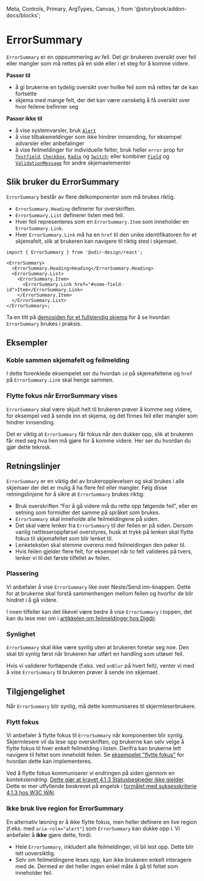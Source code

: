   Meta,
  Controls,
  Primary,
  ArgTypes,
  Canvas,
} from '@storybook/addon-docs/blocks';


<Meta of={ErrorSummaryStories} />

# ErrorSummary

`ErrorSummary` er en oppsummering av feil. Det gir brukeren oversikt over feil eller
mangler som må rettes på en side eller i et steg for å komme videre.

**Passer til**

- å gi brukerne en tydelig oversikt over hvilke feil som må rettes før de kan fortsette
- skjema med mange felt, der det kan være vanskelig å få oversikt over hvor feilene befinner seg

**Passer ikke til**

- å vise systemvarsler, bruk [`Alert`](/docs/components-alert--docs)
- å vise tilbakemeldinger som ikke hindrer innsending, for eksempel advarsler eller anbefalinger
- å vise feilmeldinger for individuelle felter, bruk heller `error` prop for [`Textfield`](/docs/components-textfield--docs), [`Checkbox`](/docs/components-checkbox--docs), [`Radio`](/docs/components-radio--docs) og [`Switch`](/docs/components-switch--docs); eller kombiner [`Field`](/docs/components-field--docs) og [`ValidationMessage`](/docs/components-typography--docs#validationmessage) for andre skjemaelementer

## Slik bruker du ErrorSummary

<Primary />
<Controls />

`ErrorSummary` består av flere delkomponenter som må brukes riktig.

- `ErrorSummary.Heading` definerer for overskriften.
- `ErrorSummary.List` definerer listen med feil.
- Hver feil representeres som en `ErrorSummary.Item` som inneholder en `ErrorSummary.Link`.
- Hver `ErrorSummary.Link` må ha en `href` til den unike identifikatoren for et skjemafelt, slik at brukeren kan navigere til riktig sted i skjemaet.

```tsx
import { ErrorSummary } from '@udir-design/react';

<ErrorSummary>
  <ErrorSummary.Heading>Heading</ErrorSummary.Heading>
  <ErrorSummary.List>
    <ErrorSummary.Item>
      <ErrorSummary.Link href="#some-field-id">Item</ErrorSummary.Link>
    </ErrorSummary.Item>
  </ErrorSummary.List>
</ErrorSummary>;
```

Ta en titt på [demosiden for et fullstendig skjema](/docs/demo-form-demo--docs/) for å se hvordan `ErrorSummary` brukes i praksis.

## Eksempler

### Koble sammen skjemafelt og feilmelding

I dette forenklede eksempelet ser du hvordan `id` på skjemafeltene og `href` på `ErrorSummary.Link` skal henge sammen.

<Canvas of={ErrorSummaryStories.WithForm} sourceState="shown" />

### Flytte fokus når ErrorSummary vises

`ErrorSummary` skal være skjult helt til brukeren prøver å komme seg videre, for eksempel ved å sende inn et skjema, og det finnes feil eller mangler som hindrer innsending.

Det er viktig at `ErrorSummary` får fokus når den dukker opp, slik at brukeren får med seg hva hen må gjøre for å komme videre. Her ser du hvordan du gjør dette teknisk.

<Canvas of={ErrorSummaryStories.ShowHide} sourceState="shown" />

## Retningslinjer

`ErrorSummary` er en viktig del av brukeropplevelsen og skal brukes i alle skjemaer der det er mulig å ha flere feil eller mangler. Følg disse retningslinjene for å sikre at `ErrorSummary` brukes riktig:

- Bruk overskriften “For å gå videre må du rette opp følgende feil”, eller en setning som formidler det samme på språket som brukes.
- `ErrorSummary` skal inneholde alle feilmeldingene på siden.
- Det skal være lenker fra `ErrorSummary` til der feilen er på siden. Dersom vanlig nettleseroppførsel overstyres, husk at trykk på lenken skal flytte fokus til skjemafeltet som blir lenket til.
- Lenketeksten skal stemme overens med feilmeldingen den peker til.
- Hvis feilen gjelder flere felt, for eksempel når to felt valideres på tvers, lenker vi til det første tilfellet av feilen.

### Plassering

Vi anbefaler å vise `ErrorSummary` like over Neste/Send inn-knappen. Dette for
at brukerne skal forstå sammenhengen mellom feilen og hvorfor de blir hindret i å gå videre.

I noen tilfeller kan det likevel være bedre å vise `ErrorSummary` i toppen, det kan du lese mer om i [artikkelen om feilmeldinger hos Digdir](https://designsystemet.no/monstre/feilmeldinger#oppsummering-av-flere-feilmeldinger).

### Synlighet

`ErrorSummary` skal ikke være synlig uten at brukeren foretar seg noe. Den skal bli synlig først når brukeren har utført en handling som utløser feil.

Hvis vi validerer fortløpende (f.eks. ved `onBlur` på hvert felt), venter vi med å vise `ErrorSummary` til brukeren prøver å sende inn skjemaet.

## Tilgjengelighet

Når `ErrorSummary` blir synlig, må dette kommuniseres til skjermleserbrukere.

### Flytt fokus

Vi anbefaler å flytte fokus til `ErrorSummary` når komponenten blir synlig. Skjermlesere vil da lese opp overskriften, og brukerne kan selv velge å flytte fokus til hver enkelt feilmelding i listen. Derifra kan brukerne lett navigere til feltet som inneholdt feilen. Se [eksempelet "flytte fokus"](#flytte-fokus-når-errorsummary-vises) for hvordan dette kan implementeres.

Ved å flytte fokus kommuniserer vi endringen på siden gjennom en _kontekstendring_. [Dette gjør at kravet 4.1.3 Statusbeskjeder ikke gjelder](https://www.uutilsynet.no/veiledning/413-statusbeskjeder/1268#:~:text=Merk%20at%20dette%20er%20kun%20nødvendig%20hvis%20beskjeden%20ikke%20blir%20gitt%20gjennom%20en%20kontekstendring.). Dette er mer utfyllende beskrevet på engelsk i [formålet med suksesskriterie 4.1.3 hos W3C WAI](https://www.w3.org/WAI/WCAG21/Understanding/status-messages#intent).

### Ikke bruk live region for ErrorSummary

En alternativ løsning er å ikke flytte fokus, men heller definere en live region (f.eks. med `aria-role="alert"`) som `ErrorSummary` kan dukke opp i. Vi anbefaler å **ikke** gjøre dette, fordi:

- Hele `ErrorSummary`, inkludert alle feilmeldinger, vil bli lest opp. Dette blir lett uoversiktlig.
- Selv om feilmeldingene leses opp, kan ikke brukeren enkelt interagere med de. Dermed er det heller ingen enkel måte å gå til feltet som inneholder feil.
